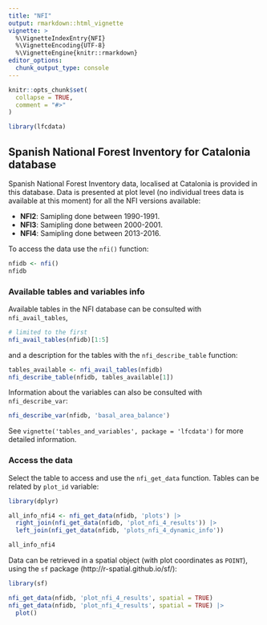```yaml
---
title: "NFI"
output: rmarkdown::html_vignette
vignette: >
  %\VignetteIndexEntry{NFI}
  %\VignetteEncoding{UTF-8}
  %\VignetteEngine{knitr::rmarkdown}
editor_options: 
  chunk_output_type: console
---
```


```r
knitr::opts_chunk$set(
  collapse = TRUE,
  comment = "#>"
)
```

```r
library(lfcdata)
```

## Spanish National Forest Inventory for Catalonia database

Spanish National Forest Inventory data, localised at Catalonia is provided in this
database. Data is presented at plot level (no individual trees data is available at
this moment) for all the NFI versions available:

  - **NFI2**: Samipling done between 1990-1991.
  - **NFI3**: Samipling done between 2000-2001.
  - **NFI4**: Samipling done between 2013-2016.

To access the data use the `nfi()` function:

```r
nfidb <- nfi()
nfidb
```

### Available tables and variables info

Available tables in the NFI database can be consulted with `nfi_avail_tables`,

```r
# limited to the first
nfi_avail_tables(nfidb)[1:5]
```

and a description for the tables with the `nfi_describe_table` function:

```r
tables_available <- nfi_avail_tables(nfidb)
nfi_describe_table(nfidb, tables_available[1])
```

Information about the variables can also be consulted with `nfi_describe_var`:

```r
nfi_describe_var(nfidb, 'basal_area_balance')
```

See `vignette('tables_and_variables', package = 'lfcdata')` for more detailed information.

### Access the data

Select the table to access and use the `nfi_get_data` function. Tables can be related by
`plot_id` variable:

```r
library(dplyr)

all_info_nfi4 <- nfi_get_data(nfidb, 'plots') |>
  right_join(nfi_get_data(nfidb, 'plot_nfi_4_results')) |>
  left_join(nfi_get_data(nfidb, 'plots_nfi_4_dynamic_info'))

all_info_nfi4
```

Data can be retrieved in a spatial object (with plot coordinates as `POINT`), using the
`sf` package (http://r-spatial.github.io/sf/):

```r
library(sf)

nfi_get_data(nfidb, 'plot_nfi_4_results', spatial = TRUE)
nfi_get_data(nfidb, 'plot_nfi_4_results', spatial = TRUE) |>
  plot()
```

